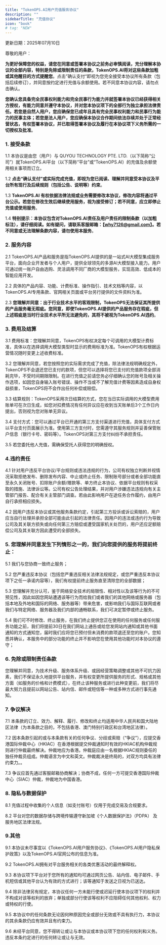 ```yaml
---
title: "TokenOPS.AI用户充值服务协议"
description: ""
sidebarTitle: "充值协议"
icon: "book"
# tag: "NEW"
---
```


更新日期：2025年07月10日

尊敬的用户：

**为更好保障您的权益，请您在同意或签署本协议之前务必审慎阅读，充分理解本协议的全部内容，特别是免除或限制责任的条款，TokenOPS.AI将对这些条款加粗或其他醒目的方式提醒您**。点击”确认支付“即视为您完全接受本协议所有条款（包括后续修订），并同意按约定进行充值与余额使用。若不同意本协议内容，请勿点击确认。

**您确认您具备完全民事权利能力和完全民事行为能力并就签署本协议已经获得相关方授权，有能力同意并遵守本协议，并对您本协议项下的全部行为独立承担法律责任。若您是自然人用户，您应确保您已成年且具有完全民事权利能力和民事行为能力的民事主体；若您是法人用户，您应确保本协议合作期间依法存续并处于正常经营状态，有权签署本协议，并已取得签署本协议及履行在本协议项下义务所需的一切授权及批准**。

### 1. 接受条款
1.1 本协议是由您（用户）与 QUYOU TECHNOLOGY PTE. LTD.（以下简称“公司”）就TokenOPS.AI平台（以下简称“平台”或“TokenOPS.AI）的充值及余额使用相关事项而订立。

1.2 **点击“确认支付”或实际完成充值，即视为您已阅读、理解并同意受本协议及平台所有现行及后续规则（包括公告、说明等）约束**。

1.3 **TokenOPS.AI 有权依据法律法规或业务需要修改本协议，修改内容将通过平台公示。若您在修改生效后继续使用服务，视为接受修订；若不同意，应立即停止充值或使用服务**。

1.4 **特别提示：本协议包含对TokenOPS.AI责任及用户责任的限制条款（以加粗标注），请仔细阅读。如有疑问，请联系客服邮箱：【why7126@gmail.com】。若不同意或无法理解条款内容，请勿使用本服务**。

### 2. 服务内容
2.1 TokenOPS.AI产品和服务是指TokenOPS.AI提供的是一站式AI大模型集成服务平台，面向企业开发者与个人用户，提供全球领先的多源AI大模型接入能力。用户可通过统一账户自由选购、灵活调用不同厂商的大模型服务，实现高效、低成本的智能应用开发。

2.2 具体的产品内容、功能、计费标准、操作指引、技术文档等内容，以TokenOPS.AI专用条款、官网相关页面或平台另行提供的文件资料为准。

2.3 **您理解并同意：出于行业技术水平的客观限制，TokenOPS无法保证其所提供的产品服务毫无瑕疵。您同意，即使TokenOPS.AI提供的产品服务存在瑕疵，但上述瑕疵是当时行业技术水平所无法避免的，其将不被视为TokenOPS.AI违约**。

### 3. 费用及结算
3.1 费用标准：您理解并同意，TokenOPS有权决定每个可调用的大模型计费标准，具体以在选择调用大模型类型时显示的费用标准为准。TokenOPS有权根据运营情况随时变更上述收费标准。

3.2 您理解并同意，若您按照您的实际需求完成了充值，除法律法规明确规定外，TokenOPS不会退还您已支付的款项，但您可以选择将您已支付的充值款项全部消耗完毕，不受时间期限限制。在进行充值之前请您务必仔细确认您的账号及相关操作选项，如因您自身输入账号错误、操作不当或不了解充值计费等因素造成自身权益损害，TokenOPS将不会作出任何补偿或赔偿。

3.3 结算规则：TokenOPS采用次日结算的方式，您在当日实际调用的大模型费用账单可在次日生成，如您对扣费情况有任何异议应在收到当天账单后3个工作日内提出，否则视为您对账单无异议。

3.4 支付方式：您可以通过平台已开通的第三方支付渠道进行充值，具体支付方式以平台支付页面展示为准。使用第三方支付时，您需遵守其服务规则并妥善保管账户信息（银行卡号、密码等）。TokenOPS对第三方支付纠纷不承担责任。

3.5 若您委托他人充值，需确保受托人获得您的明确授权。

### 4.违约责任
4.1 针对用户违反平台协议/平台规则或违法违规的行为，公司有权独立判断并视情况采取拒绝发布、删除发布内容、中止或终止任务、限制账号部分或者全部功能直至永久关闭账号、扣除账户余额/赠款等、单方终止本协议、依据平台规则有权采取的措施、法律诉讼等。公司有权公告处理结果，并对用户涉嫌违法违规向有关主管部门报告、配合有关主管部门调查。若由此影响用户在途任务合作履约，由用户自行承担相应损失。

4.2 因用户违反本协议或其他服务条款约定，引起第三方投诉或诉讼索赔的，用户应当自行处理并承担全部可能由此引起的法律责任。因用户的违法或违约行为导致公司及其关联方损失或向任何第三方赔偿或遭受国家机关处罚的，用户还应足额赔偿公司及其关联方因此遭受的全部损失。

### 5. 您理解并同意发生下列情形之一的，我们向您提供的服务将提前终止：
5.1 我们与您协商一致终止服务；

5.2 您严重违反本协议（包括您严重违反相关法律法规规定，或您严重违反本协议项下之任一承诺内容等），我们有权提前终止服务直至清除您的全部数据；

5.3 您理解并充分认可，鉴于网络安全技术的局限性、相对性以及该等行为的不可预见性，因此如因您网站遭遇该等行为而给我们或者我们的其他网络或服务器（包括本地及外地和国际的网络、服务器等）带来危害，或影响我们与国际互联网或者我们与特定网络、服务器及我们内部的通畅联系，我们可决定暂停或终止服务。

5.4 我们可不时修改、终止服务，在我们终止提供您正在使用的任何服务或任何服务功能之前，我们将提前30日在我们网站上通告或给您发网站内通知或其他书面通知的方式通知您，届时我们应将您已预付但未消费的款项退还至您的账户。您知悉并确认，本服务中的部分功能的终止并不影响您在使用其他功能时对本协议的遵守；

### 6. 免除或限制责任条款
您理解并同意，为技术升级、服务体系升级、或因经营策略调整或其他不可抗力因素，我们不保证永久地提供平台服务，并有权变更所提供服务的形式、规格或其他方面（如服务的价格和计费模式），在终止该种服务或进行此种变更前，我们将尽最大努力且提前以网站公告、站内信、邮件或短信等一种或多种方式进行事先通知。

### 7. 争议解决
7.1 本条款的订立、效力、解释、履行、修改和终止均适用中华人民共和国大陆地区法律（为本条款之目的，不包括香港、澳门特别行政区和台湾地区法律）。

7.2 因本条款引起的或与本条款有关的任何争议、分歧或索赔（“争议”），应提交香港国际仲裁中心（HKIAC）在香港根据提交仲裁通知时有效的HKIAC机构仲裁规则进行仲裁最终解决。仲裁地应为香港。仲裁庭应由一名根据HKIAC规则委任的独任仲裁员组成。仲裁语言为中文和英文。仲裁裁决是终局的，对双方均具有法律约束力。。

7.3 争议应首先通过客服邮箱协商解决；协商不成，任何一方可提交香港国际仲裁中心（SIAC）仲裁，仲裁地为中国香港。

### 8. 隐私与数据保护
8.1 充值过程中收集的个人信息（如支付账号）仅用于完成交易及合规要求。

8.2 平台对您的数据存储与跨境传输遵守新加坡《个人数据保护法》（PDPA） 及服务地区法律法规。

### 9.其他
9.1 本协议未尽事宜以《TokenOPS.AI用户服务协议》、《TokenOPS.AI用户隐私保护政策》以及TokenOPS.AI官网公布的信息为准。

9.2 TokenOPS.AI拥有对平台服务相关的各类优惠活动的最终解释权。

9.3 本协议项下平台对于您所有的通知均可通过网页公告、站内信、电子邮件、手机短信或其他平台认为有效的方式进行；该等通知于发送之日视为已送达。

9.4 除非法律另有规定，本协议任何一方未能行使或迟延行使本协议项下的权利并不构成对该等权利的放弃；单独或部分行使该等权利不应阻碍任何其他权利、权力或特权的行使。

9.5 本协议中的任何条款无论因何种原因完全或部分无效或不具有执行力，本协议的其余条款仍应有效并且有约束力。

9.6 未经平台同意，您不得转让或让与本协议或本协议项下您的任何权利和义务。违反本条约定进行的任何转让或让与无效。